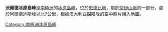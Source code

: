 {{coord|68|7|S|49|36|E|display=title}}

'''沃爾德冰原島峰'''是[[南極洲|南極洲]]的[[冰原島峰|冰原島峰]]，位於[[恩德比地|恩德比地]]，屬於[[奈伊山脈|奈伊山脈]]的一部分，處於[[阿爾德迪斯峰|阿爾德迪斯峰]]以北7公里，根據[[澳大利亞|澳大利亞]]探險隊的空中照片繪入地圖。

{{Antarctica-geo-stub}}
[[Category:南極洲冰原島峰|Category:南極洲冰原島峰]]